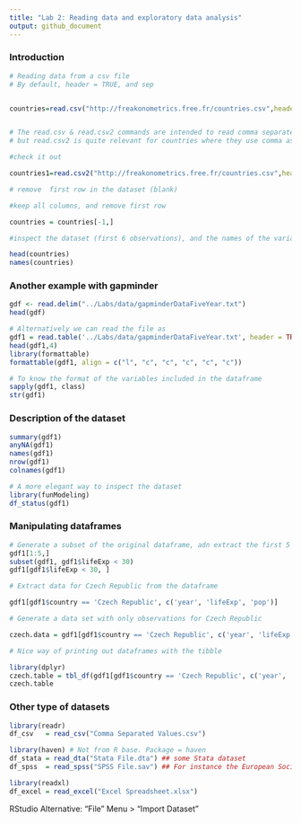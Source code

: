 ```yaml
---
title: "Lab 2: Reading data and exploratory data analysis"
output: github_document
---
```


### Introduction


```r
# Reading data from a csv file
# By default, header = TRUE, and sep


countries=read.csv("http://freakonometrics.free.fr/countries.csv",header=TRUE, sep= ';')


# The read.csv & read.csv2 commands are intended to read comma separated value files
# but read.csv2 is quite relevant for countries where they use comma as decimal point and a semicolon as separator  

#check it out

countries1=read.csv2("http://freakonometrics.free.fr/countries.csv",header=TRUE)

# remove  first row in the dataset (blank)

#keep all columns, and remove first row

countries = countries[-1,]

#inspect the dataset (first 6 observations), and the names of the variables in the dataframe

head(countries)
names(countries)

```

### Another example with gapminder

```r
gdf <- read.delim("../Labs/data/gapminderDataFiveYear.txt")
head(gdf)
```


```r
# Alternatively we can read the file as
gdf1 = read.table('../Labs/data/gapminderDataFiveYear.txt', header = TRUE, sep = '\t')
head(gdf1,4)
library(formattable)
formattable(gdf1, align = c("l", "c", "c", "c", "c", "c"))
```

```r
# To know the format of the variables included in the dataframe
sapply(gdf1, class)
str(gdf1)
```

### Description of the dataset

```r
summary(gdf1)
anyNA(gdf1)
names(gdf1)
nrow(gdf1)
colnames(gdf1)
```

```r
# A more elegant way to inspect the dataset
library(funModeling)
df_status(gdf1)
```



### Manipulating dataframes

```r
# Generate a subset of the original dataframe, adn extract the first 5 observations
gdf1[1:5,]
subset(gdf1, gdf1$lifeExp < 30)
gdf1[gdf1$lifeExp < 30, ]

```


```r
# Extract data for Czech Republic from the dataframe

gdf1[gdf1$country == 'Czech Republic', c('year', 'lifeExp', 'pop')]

# Generate a data set with only observations for Czech Republic

czech.data = gdf1[gdf1$country == 'Czech Republic', c('year', 'lifeExp', 'pop')]

# Nice way of printing out dataframes with the tibble 

library(dplyr)
czech.table = tbl_df(gdf1[gdf1$country == 'Czech Republic', c('year', 'lifeExp', 'pop')])
czech.table
```
### Other type of datasets
```r
library(readr)
df_csv   = read_csv("Comma Separated Values.csv")

```

```r
library(haven) # Not from R base. Package = haven
df_stata = read_dta("Stata File.dta") ## some Stata dataset
df_spss  = read_spss("SPSS File.sav") ## For instance the European Social Survey or General Social Survey
```

```r
library(readxl)
df_excel = read_excel("Excel Spreadsheet.xlsx")
```

RStudio Alternative: “File” Menu > “Import Dataset”

